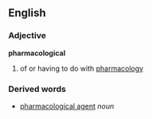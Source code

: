 ==English==
===Adjective===
'''pharmacological'''
# of or having to do with [[pharmacology]]

===Derived words===
* [[pharmacological agent]] ''noun''